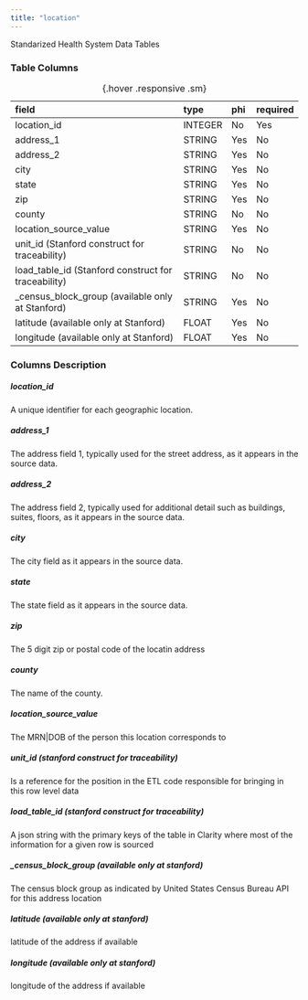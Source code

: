 ```yaml
---
title: "location"
---
```


Standarized Health System Data Tables

### Table Columns

| field                                               | type    | phi   | required   |
|:----------------------------------------------------|:--------|:------|:-----------|
| location_id                                         | INTEGER | No    | Yes        |
| address_1                                           | STRING  | Yes   | No         |
| address_2                                           | STRING  | Yes   | No         |
| city                                                | STRING  | Yes   | No         |
| state                                               | STRING  | Yes   | No         |
| zip                                                 | STRING  | Yes   | No         |
| county                                              | STRING  | No    | No         |
| location_source_value                               | STRING  | Yes   | No         |
| unit_id (Stanford construct for traceability)       | STRING  | No    | No         |
| load_table_id (Stanford construct for traceability) | STRING  | No    | No         |
| _census_block_group (available only at Stanford)    | STRING  | Yes   | No         |
| latitude (available only at Stanford)               | FLOAT   | Yes   | No         |
| longitude (available only at Stanford)              | FLOAT   | Yes   | No         |

:  {.hover .responsive .sm}

### Columns Description


##### location_id

A unique identifier for each geographic location.

##### address_1

The address field 1, typically used for the street address, as it appears in the source data.

##### address_2

The address field 2, typically used for additional detail such as buildings, suites, floors, as it appears in the source data.

##### city

The city field as it appears in the source data.

##### state

The state field as it appears in the source data.

##### zip

The 5 digit zip or postal code of the locatin address

##### county

The name of the county.

##### location_source_value

The MRN|DOB of the person this location corresponds to

##### unit_id (stanford construct for traceability) 

Is a reference for the position in the ETL code responsible for bringing in this row level data

##### load_table_id (stanford construct for traceability) 

A json string with the primary keys of the table in Clarity where most of the information for a given row is sourced

##### _census_block_group (available only at stanford)

The census block group as indicated by United States Census Bureau API for this address location

##### latitude (available only at stanford)

latitude of the address if available

##### longitude (available only at stanford)

longitude of the address if available
